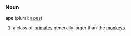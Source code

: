 ===Noun===
'''ape''' (plural: [[apes]])

#a class of [[primate]]s generally larger than the [[monkey]]s.